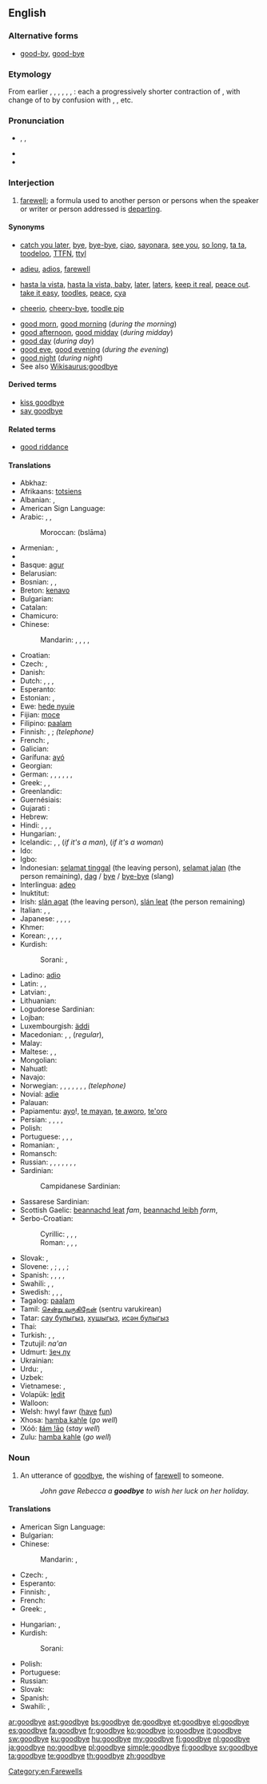 ==English==

===Alternative forms===
* [[good-by]], [[good-bye]]

===Etymology===
From earlier {{term|Godby|lang=en}}, {{term|Godby'e|lang=en}}, {{term|Godbwye|lang=en}}, {{term|God b'w'y|lang=en}}, {{term|God bwy yee|lang=en}}, {{term|God buy you|lang=en}}, {{term|God be wi' you|lang=en}}: each a progressively shorter contraction of {{term||[[God]] [[be]] [[with]] [[you]]}}, with change of {{term|God|lang=en}} to {{term|good|lang=en}} by confusion with {{term|good morning|lang=en}}, {{term|good day|lang=en}}, etc.

===Pronunciation===
* {{enPR|go͝odbīʹ}}, {{IPA|/ɡʊdˈbaɪ/}}, {{X-SAMPA|/gUd"baI/}}
* {{audio|En-us-goodbye.ogg|Audio (US)}}
* {{rhymes|aɪ}}

===Interjection===
{{en-interj}}

# [[farewell]]; a formula used to another person or persons when the speaker or writer or person addressed is [[depart]]ing.

====Synonyms====
* {{a|informal}} [[catch you later]], [[bye]], [[bye-bye]], [[ciao]], [[sayonara]], [[see you]], [[so long]], [[ta ta]], [[toodeloo]], [[TTFN]], [[ttyl]]
* {{a|formal}} [[adieu]], [[adios]], [[farewell]]
* {{a|slang}} [[hasta la vista]], [[hasta la vista, baby]], [[later]], [[laters]], [[keep it real]], [[peace out]]. [[take it easy]], [[toodles]], [[peace]], [[cya]]
* {{a|UK, informal}} [[cheerio]], [[cheery-bye]], [[toodle pip]] {{a|dated}}
<!--no: just an incorrect spelling of "bye-bye": * [[buh-bye]] {{qualifier|slang}}-->
* [[good morn]], [[good morning]] (''during the morning'')
* [[good afternoon]], [[good midday]] (''during midday'')
* [[good day]] (''during day'')
* [[good eve]], [[good evening]] (''during the evening'')
* [[good night]] (''during night'')
* See also [[Wikisaurus:goodbye]]

====Derived terms====
* [[kiss goodbye]]
* [[say goodbye]]

====Related terms====
* [[good riddance]]

====Translations====
{{trans-top|farewell}}
* Abkhaz: {{t|ab|абзиараҙы|tr=abziaraʒy|sc=Cyrl}}
* Afrikaans: [[totsiens]]
* Albanian: {{t-|sq|mirë u pafshim|xs=Albanian}}, {{t|sq|mirupafshim|xs=Albanian}}
* American Sign Language: {{tø|ase|OpenB@SideChesthigh-PalmForward BentB@SideChesthigh-PalmForward}}
* Arabic: {{t-|ar|مع السلامة|tr=ma3a as-salaama}}, {{t|ar|إلى اللقاء|tr=ilaa al-liqaa'}}, {{t|ar|وداعا|alt=وداعًا|tr=wadaa3an}}
*: Moroccan: {{Arab|[[بسلامة]]}} (bslāma)
* Armenian: {{t-|hy|ցտեսություն|tr=c’tesut’yun}}, {{t|hy|հաջողություն|tr=haǰoġut’yun}}
* {{trreq|Azeri}}
* Basque: [[agur]]
* Belarusian: {{t|be|да пабачэння|tr=da pabáčennja|xs=Belarusian}}
* Bosnian: {{t-|bs|zbogom}}, {{t-|bs|pozdrav}}, {{t-|bs|doviđenja}}
* Breton: [[kenavo]]
* Bulgarian: {{t+|bg|довиждане|tr=dovíždane|sc=Cyrl}}
* Catalan: {{t+|ca|adéu}}
* Chamicuro: {{tø|ccc|alyos}}
* Chinese:
*: Mandarin: {{t-|cmn|再見|sc=Hani}}, {{t-|cmn|再见|tr=zàijiàn|sc=Hani}}, {{t-|cmn|再會|sc=Hani}},  {{t-|cmn|再会|tr=zàihuì|sc=Hani}}, {{t-|cmn|拜拜|tr=báibái|sc=Hani}}
* Croatian: {{t-|hr|do viđenja}}
* Czech: {{t+|cs|na shledanou}}, {{t|cs|sbohem}}
* Danish: {{t+|da|farvel}}
* Dutch: {{t+|nl|tot ziens}}, {{t-|nl|doei}}, {{t+|nl|dag}}, {{t-|nl|houdoe}}
* Esperanto: {{t-|eo|adiaŭ|xs=Esperanto}}
* Estonian: {{t-|et|head aega}}, {{t-|et|nägemist}}
* Ewe: [[hede nyuie]]
* Fijian: [[moce]]
* Filipino: [[paalam]]
* Finnish: {{t-|fi|näkemiin}}, {{t+|fi|hyvästi}}; {{t-|fi|kuulemiin}} ''(telephone)''
* French: {{t+|fr|au revoir}}, {{t+|fr|adieu}}
* Galician: {{t+|gl|adeus|xs=Galician}}
* Garífuna: [[ayó]]
* Georgian: {{t|ka|ნახვამდის|tr=naxvamdis|sc=Geor}}
* German: {{t+|de|auf Wiedersehen}}, {{t|de|auf Wiederschauen}} {{qualifier|Austria}}, {{t-|de|auf Wiederhören}} {{gloss|telephone}}, {{t+|de|tschüss}}, {{t-|de|tschau}} {{gloss|ciao}}, {{t-|de|bis später}}, {{t+|de|bis bald}}
* Greek: {{t-|el|γεια|tr=geia}}, {{t+|el|αντίο|tr=antío}}, {{t-|el|εις το επανιδείν|tr=eis to epanideín}}
* Greenlandic: {{t-|kl|baj|xs=Greenlandic}}
* Guernésiais: {{tø|roa-grn|à la perchôine}}
* Gujarati : {{t|hi|આવજો|}} {{qualifier|Hindu}}
* Hebrew: {{t-|he|להתראות|alt=לְהִתְרָאוֹת|tr=lə-hitraót}}
* Hindi: {{t|hi|नमस्ते|tr=namaste|sc=Deva}} {{qualifier|hello/goodbye}}, {{t|hi|ख़ुदा हाफ़िज़|tr=xudā hāfiz|sc=Deva}} {{qualifier|Muslim}}, {{t|hi|सत श्री अकाल|tr=sat śrī akāl|sc=Deva}} {{qualifier|Sikh, hello/goodbye}}, {{t|hi|राम-राम|tr=rāma-rāma|sc=Deva}} {{qualifier|Hindu}}
* Hungarian: {{t+|hu|viszlát}}, {{t+|hu|viszontlátásra}}
* Icelandic: {{t|is|bless}}, {{t|is|bæ}}{{t|is|bæ}} {{qualifier|colloquial}}, {{t|is|vertu sæll}} (''if it's a man''), {{t|is|vertu sæl}} (''if it's a woman'')
* Ido: {{t|io|til rivido|xs=Ido}}
* Igbo: {{tø|ig|kōmẹsia}}
* Indonesian: [[selamat tinggal]] (the leaving person), [[selamat jalan]] (the person remaining), [[dag]] / [[bye]] / [[bye-bye]] (slang)
* Interlingua: [[adeo]]
* Inuktitut: {{t|iu|ᓴᐃᒧ|tr=saimu|sc=Cans}}
* Irish: [[slán agat]] (the leaving person), [[slán leat]] (the person remaining)
* Italian: {{t+|it|arrivederci}}, {{t-|it|arrivederla}}, {{t+|it|ciao}}
* Japanese: {{t+|ja|さようなら|tr=sayōnara}},  {{qualifier|leaving, formal}} {{t-|ja|失礼します|tr=しつれいします, shitsurei-shimasu}},  {{t|ja|それでは|tr=sore dewa}},  {{t-|ja|では|tr=dewa}},  {{qualifier|informal}} {{t|ja|じゃあ|tr=jā}}
* Khmer: {{t|km|លាហើយ|tr=lea hey|sc=Khmr|xs=Khmer}}
* Korean: {{t|ko|안녕히 계세요|tr=annyeonghi gyeseyo|sc=Kore}} {{qualifier|formal, person leaving}}, {{t|ko|안녕히 가세요|tr=annyeonghi gaseyo|sc=Kore}} {{qualifier|formal, person remaining}}, {{t|ko|잘있어|tr=jar-isseo|sc=Kore}}  {{qualifier|informal, person leaving}}, {{t|ko|잘가|tr=jalga|sc=Kore}} {{qualifier|informal, person remaining}}, {{t|ko|안녕|tr=annyeong|sc=Kore}} {{qualifier|informal, generic}}
* Kurdish:
*: Sorani: {{t|ku|خوا حافیز|tr=xwa hafîz|sc=ku-Arab}}, {{t|ku|خوات له‌گه‌ڵ|tr=xwat legell|sc=ku-Arab}}
{{trans-mid}}
* Ladino: [[adio]]
* Latin: {{t+|la|ave}}, {{t-|la|vale}}, {{t|la|salve}}
* Latvian: {{t+|lv|atā|xs=Latvian}}, {{t+|lv|visu labu|xs=Latvian}}
* Lithuanian: {{t-|lt|viso gero|xs=Lithuanian}}
* Logudorese Sardinian: {{tø|src|adiòsu }}
* Lojban: {{t|jbo|co'o}}
* Luxembourgish: [[äddi]]
* Macedonian: {{t|mk|чао|tr=čáо}} {{qualifier|informal}}, {{t-|mk|пријатно|tr=príjatno}}, {{t|mk|со здравје|tr=so zdrávje}}(''regular''), {{t|mk|довидување|tr=dovidúvanje}} {{qualifier|formal}}
* Malay: {{t|ms|selamat tinggal}}
* Maltese: {{t-|mt|ċaw|xs=Maltese}}, {{t-|mt|ċaw ċaw|xs=Maltese}}, {{t-|mt|saħħa|xs=Maltese}}
* Mongolian: {{t|mn|баяртай|tr=bayartai|sc=Cyrl|xs=Mongolian}}
* Nahuatl: {{t|nah|anej}}
* Navajo: {{tø|nv|hágoóneeʼ}}
* Norwegian: {{t|no|adjø}}, {{t|no|farvel}}, {{t|no|avskjed}}, {{t|no|hadet bra}}, {{t|no|hadet}}, {{t|no|ses}}, {{t|no|snakkes}}, {{t|no|hei}} ''(telephone)''
* Novial: [[adie]]
* Palauan: {{tø|pau|mechikung|xs=Palauan}}
* Papiamentu: [[ayo]]!, [[te mayan]], [[te aworo]], [[te'oro]]
* Persian: {{t|fa|خدا حافظ|tr=xodâ hâfez|sc=fa-Arab}}, {{t|fa|می بینمت|tr=mi binamet|sc=fa-Arab}}, {{t|fa|به امید دیدار|tr=be omide didar|sc=fa-Arab}}, {{t|fa|بدرود|tr=bedrud|sc=fa-Arab}}, {{t|fa|خدا نگهدار|tr=xodâ negahdâr|sc=fa-Arab}}
* Polish: {{t+|pl|do widzenia}}
* Portuguese: {{t+|pt|adeus}}, {{t-|pt|até-logo}}, {{t-|pt|passe-bem}}, {{t|pt|tchau}}
* Romanian: {{t-|ro|la revedere}}, {{t-|ro|pa}}
* Romansch: {{t|rm|a revair}}
* Russian: {{qualifier|formal}} {{t+|ru|до свидания|tr=do svidán[i]ja}}, {{t|ru|до встречи|tr=do vstréči}}, {{qualifier|formal}} {{t+|ru|счастливо|tr=sčastlívo}}, {{qualifier|informal}}, {{t+|ru|пока|tr=poká}}, {{t|ru|чао|tr=čáo}}, {{t|ru|с богом|tr=s bógom|sc=Cyrl}}, {{t|ru|увидимся|tr=uvídimsja|sc=Cyrl}}
* Sardinian:
*: Campidanese Sardinian: {{tø|sro|adiòsu }}
* Sassarese Sardinian: {{tø|sdc|adiòssu }}
* Scottish Gaelic: [[beannachd leat]] ''fam'', [[beannachd leibh]] ''form'', {{t|gd|soraidh}}
* Serbo-Croatian:
*: Cyrillic: {{t|sh|до виђења}}, {{t|sh|довиђења}}, {{t|sh|збогом}}, {{t|sh|поздрав}}
*: Roman: {{t|sh|do viđenja}}, {{t|sh|doviđenja}}, {{t|sh|zbogom}}, {{t|sh|pozdrav}}
* Slovak: {{t-|sk|zbohom}}, {{t-|sk|do videnia}}
* Slovene: {{t|sl|adijo}}, {{t|sl|čao}} {{qualifier|informal}}; {{t|sl|nasvidenje}}, {{t|sl|lep pozdrav}}, {{t|sl|srečno}} {{qualifier|formal}}; {{t|sl|zbogom}} {{qualifier|archaic}}
* Spanish: {{t|es|adiós}}, {{t|es|hasta luego}}, {{t|es|hasta la vista}}, {{t|es|hasta pronto}}, {{t|es|nos vemos}}
* Swahili: {{t+|sw|kwaheri|xs=Swahili}}, {{t-|sw|tuonane tena|xs=Swahili}},  {{t+|sw|majaliwea|xs=Swahili}}
* Swedish: {{t+|sv|adjö}}, {{t+|sv|hej då}}, {{t|sv|hej}}, {{t|sv|farväl}}
* Tagalog: [[paalam]]
* Tamil: [[சென்று வருகிறேன்]] (sentru varukirean)
* Tatar: [[сау булыгыз]], [[хушыгыз]], [[исән булыгыз]]
* Thai: {{t|th|ลา ก่อน|tr=lâ kon}}
* Turkish: {{t-|tr|güle güle}}, {{t|tr|hoşça kalın}}, {{t-|tr|Allah'a ısmarladık}}
* Tzutujil: ''na'an''
* Udmurt: [[ӟеч лу]]
* Ukrainian: {{t-|uk|до побачення|tr=do pobáčennja|xs=Ukrainian}}
* Urdu: {{t-|ur|خدا حافظ|tr=xudā hāfiz|xs=Urdu}}, {{t|ur|نمستے|tr=namaste|sc=ur-Arab}}
* Uzbek: {{t|uz|xayr}}
* Vietnamese: {{t+|vi|tạm biệt|xs=Vietnamese}}, {{t|vi|xin chào}}
* Volapük: [[ledit]]
* Walloon: {{t|wa|årvey}}
* Welsh: hwyl fawr ([[have]] [[fun]])
* Xhosa: [[hamba kahle]] (''go well'')
* !Xóõ: [[ǁám !āo]] (''stay well'')
* Zulu: [[hamba kahle]] (''go well'')
{{trans-bottom}}

===Noun===
{{en-noun}}

# An utterance of [[goodbye]], the wishing of [[farewell]] to someone.
#: ''John gave Rebecca a '''goodbye''' to wish her luck on her holiday.''

====Translations====
{{trans-top|an utterance of goodbye}}
* American Sign Language: {{tø|ase|OpenB@SideChesthigh-PalmForward BentB@SideChesthigh-PalmForward}}
* Bulgarian: {{t+|bg|довиждане|n|tr=dovíjdane}}
* Chinese:
*: Mandarin: {{t|zh|走好|sc=Hani}}, {{t|zh|走好|tr=（zouhao）|sc=Hani}}
* Czech: {{t|cs|rozloučení|n}}, {{t|cs|sbohem|n}}
* Esperanto: {{t|eo|adiaŭo|xs=Esperanto}}
* Finnish: {{t|fi|hyvästit|p}}, {{t-|fi|jäähyväiset|p}}
* French: {{t|fr|au revoir|m}}
* Greek: {{t|el|αποχαιρετισμός|m|tr=apochairetismós}}, {{t+|el|αντίο|tr=antío}}
{{trans-mid}}
* Hungarian: {{t|hu|istenhozzád}}, {{t|hu|búcsúszó}}
* Kurdish:
*: Sorani: {{t|ku|خواحافیزی|tr=xwa hafízí|sc=ku-Arab}}
* Polish: {{t|pl|pożegnanie|n}}
* Portuguese: {{t+|pt|adeus|m}}
* Russian: {{t|ru|прощание|n}}
* Slovak: {{t|sk|zbohom|n}}
* Spanish: {{t+|es|adiós|m}}
* Swahili: {{t+|sw|baibai|xs=Swahili}}, {{t+|sw|majaliwea|xs=Swahili}}
{{trans-bottom}}

[[Category:en:Farewells]]

[[ar:goodbye]]
[[ast:goodbye]]
[[bs:goodbye]]
[[de:goodbye]]
[[et:goodbye]]
[[el:goodbye]]
[[es:goodbye]]
[[fa:goodbye]]
[[fr:goodbye]]
[[ko:goodbye]]
[[io:goodbye]]
[[it:goodbye]]
[[sw:goodbye]]
[[ku:goodbye]]
[[hu:goodbye]]
[[my:goodbye]]
[[fj:goodbye]]
[[nl:goodbye]]
[[ja:goodbye]]
[[no:goodbye]]
[[pl:goodbye]]
[[simple:goodbye]]
[[fi:goodbye]]
[[sv:goodbye]]
[[ta:goodbye]]
[[te:goodbye]]
[[th:goodbye]]
[[zh:goodbye]]
